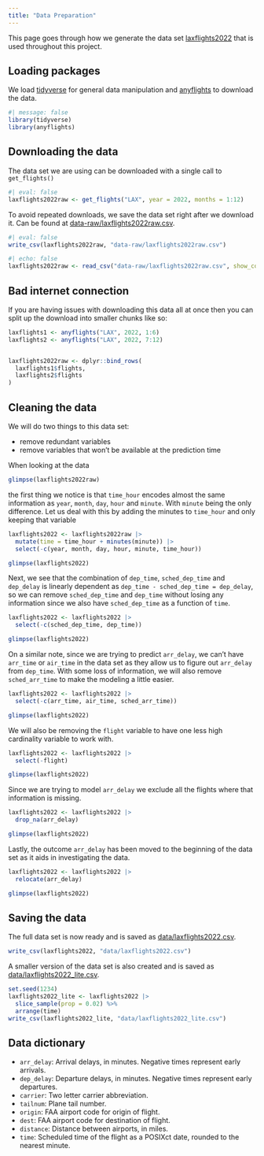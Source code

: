 ```yaml
---
title: "Data Preparation"
---
```


This page goes through how we generate the data set [laxflights2022](data/laxflights2022.csv) that is used throughout this project.

## Loading packages

We load [tidyverse](https://www.tidyverse.org/) for general data manipulation and [anyflights](https://simonpcouch.github.io/anyflights/) to download the data.

```r
#| message: false
library(tidyverse)
library(anyflights)
```

## Downloading the data

The data set we are using can be downloaded with a single call to `get_flights()` 

```r
#| eval: false
laxflights2022raw <- get_flights("LAX", year = 2022, months = 1:12)
```

To avoid repeated downloads, we save the data set right after we download it. Can be found at [data-raw/laxflights2022raw.csv](data-raw/laxflights2022raw.csv).

```r
#| eval: false
write_csv(laxflights2022raw, "data-raw/laxflights2022raw.csv")
```

```r
#| echo: false
laxflights2022raw <- read_csv("data-raw/laxflights2022raw.csv", show_col_types = FALSE)
```

::: {.callout-tip}
## Bad internet connection

If you are having issues with downloading this data all at once then you can split up the download into smaller chunks like so:

```r
laxflights1 <- anyflights("LAX", 2022, 1:6)
laxflights2 <- anyflights("LAX", 2022, 7:12)


laxflights2022raw <- dplyr::bind_rows(
  laxflights1$flights,
  laxflights2$flights
)
```
:::

## Cleaning the data

We will do two things to this data set:

- remove redundant variables
- remove variables that won't be available at the prediction time

When looking at the data

```r
glimpse(laxflights2022raw)
```

the first thing we notice is that `time_hour` encodes almost the same information as `year`, `month`, `day`, `hour` and `minute`. With `minute` being the only difference. Let us deal with this by adding the minutes to `time_hour` and only keeping that variable

```r
laxflights2022 <- laxflights2022raw |>
  mutate(time = time_hour + minutes(minute)) |>
  select(-c(year, month, day, hour, minute, time_hour))

glimpse(laxflights2022)
```

Next, we see that the combination of `dep_time`, `sched_dep_time` and `dep_delay` is linearly dependent as `dep_time - sched_dep_time = dep_delay`, so we can remove `sched_dep_time` and `dep_time` without losing any information since we also have `sched_dep_time` as a function of `time`. 

```r
laxflights2022 <- laxflights2022 |>
  select(-c(sched_dep_time, dep_time))

glimpse(laxflights2022)
```

On a similar note, since we are trying to predict `arr_delay`, we can't have `arr_time` or `air_time` in the data set as they allow us to figure out `arr_delay` from `dep_time`. With some loss of information, we will also remove `sched_arr_time` to make the modeling a little easier.

```r
laxflights2022 <- laxflights2022 |>
  select(-c(arr_time, air_time, sched_arr_time))

glimpse(laxflights2022)
```

We will also be removing the `flight` variable to have one less high cardinality variable to work with.

```r
laxflights2022 <- laxflights2022 |>
  select(-flight)

glimpse(laxflights2022)
```

Since we are trying to model `arr_delay` we exclude all the flights where that information is missing.

```r
laxflights2022 <- laxflights2022 |>
  drop_na(arr_delay)

glimpse(laxflights2022)
```

Lastly, the outcome `arr_delay` has been moved to the beginning of the data set as it aids in investigating the data.

```r
laxflights2022 <- laxflights2022 |>
  relocate(arr_delay)

glimpse(laxflights2022)
```

## Saving the data

The full data set is now ready and is saved as [data/laxflights2022.csv](data/laxflights2022.csv).

```r
write_csv(laxflights2022, "data/laxflights2022.csv")
```

A smaller version of the data set is also created and is saved as [data/laxflights2022_lite.csv](data/laxflights2022_lite.csv).

```r
set.seed(1234)
laxflights2022_lite <- laxflights2022 |>
  slice_sample(prop = 0.02) %>%
  arrange(time)
write_csv(laxflights2022_lite, "data/laxflights2022_lite.csv")
```

## Data dictionary

- `arr_delay`: Arrival delays, in minutes. Negative times represent early arrivals.
- `dep_delay`: Departure delays, in minutes. Negative times represent early departures.
- `carrier`: Two letter carrier abbreviation.
- `tailnum`: Plane tail number.
- `origin`: FAA airport code for origin of flight.
- `dest`: FAA airport code for destination of flight.
- `distance`: Distance between airports, in miles.
- `time`: Scheduled time of the flight as a POSIXct date, rounded to the nearest minute.
